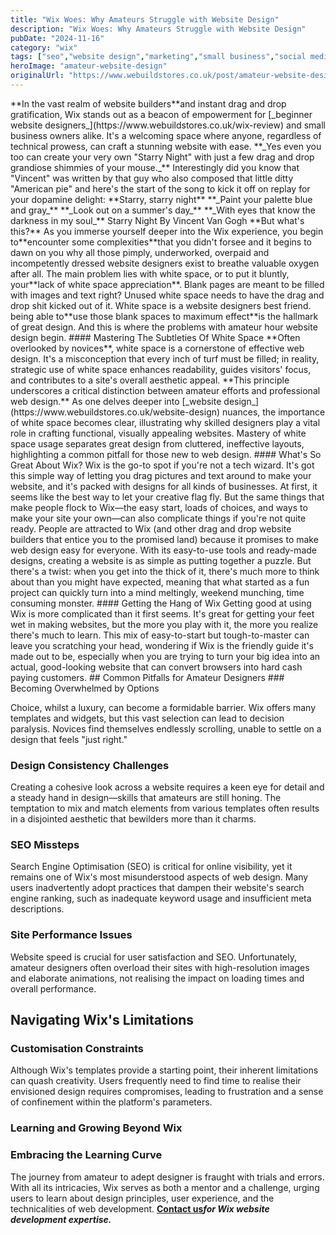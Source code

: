 ```yaml
---
title: "Wix Woes: Why Amateurs Struggle with Website Design"
description: "Wix Woes: Why Amateurs Struggle with Website Design"
pubDate: "2024-11-16"
category: "wix"
tags: ["seo","website design","marketing","small business","social media"]
heroImage: "amateur-website-design"
originalUrl: "https://www.webuildstores.co.uk/post/amateur-website-design"
---
```




<BlogHeroImage src={heroImage} alt="Wix Woes: Why Amateurs Struggle with Website Design" />
**In the vast realm of website builders**and instant drag and drop gratification, Wix stands out as a beacon of empowerment for [_beginner website designers_](https://www.webuildstores.co.uk/wix-review) and small business owners alike. It's a welcoming space where anyone, regardless of technical prowess, can craft a stunning website with ease.
**_Yes even you too can create your very own "Starry Night" with just a few drag and drop grandiose shimmies of your mouse._**
Interestingly did you know that "Vincent" was written by that guy who also composed that little ditty "American pie" and here's the start of the song to kick it off on replay for your dopamine delight:
**Starry, starry night**
**_Paint your palette blue and gray_**
**_Look out on a summer's day_**
**_With eyes that know the darkness in my soul_**
Starry Night By Vincent Van Gogh
**But what's this?**
As you immerse yourself deeper into the Wix experience, you begin to**encounter some complexities**that you didn't forsee and it begins to dawn on you why all those pimply, underworked, overpaid and incompetently dressed website designers exist to breathe valuable oxygen after all.
The main problem lies with white space, or to put it bluntly, your**lack of white space appreciation**.
Blank pages are meant to be filled with images and text right? Unused white space needs to have the drag and drop shit kicked out of it.
White space is a website designers best friend. being able to**use those blank spaces to maximum effect**is the hallmark of great design. And this is where the problems with amateur hour website design begin.
#### Mastering The Subtleties Of White Space
**Often overlooked by novices**, white space is a cornerstone of effective web design.
It's a misconception that every inch of turf must be filled; in reality, strategic use of white space enhances readability, guides visitors' focus, and contributes to a site's overall aesthetic appeal.
**This principle underscores a critical distinction between amateur efforts and professional web design.**
As one delves deeper into [_website design_](https://www.webuildstores.co.uk/website-design) nuances, the importance of white space becomes clear, illustrating why skilled designers play a vital role in crafting functional, visually appealing websites.
Mastery of white space usage separates great design from cluttered, ineffective layouts, highlighting a common pitfall for those new to web design.
#### What's So Great About Wix?
Wix is the go-to spot if you're not a tech wizard. It's got this simple way of letting you drag pictures and text around to make your website, and it's packed with designs for all kinds of businesses.
At first, it seems like the best way to let your creative flag fly. But the same things that make people flock to Wix—the easy start, loads of choices, and ways to make your site your own—can also complicate things if you're not quite ready.
People are attracted to Wix (and other drag and drop website builders that entice you to the promised land) because it promises to make web design easy for everyone. With its easy-to-use tools and ready-made designs, creating a website is as simple as putting together a puzzle.
But there's a twist: when you get into the thick of it, there's much more to think about than you might have expected, meaning that what started as a fun project can quickly turn into a mind meltingly, weekend munching, time consuming monster.
#### Getting the Hang of Wix
Getting good at using Wix is more complicated than it first seems. It's great for getting your feet wet in making websites, but the more you play with it, the more you realize there's much to learn.
This mix of easy-to-start but tough-to-master can leave you scratching your head, wondering if Wix is the friendly guide it's made out to be, especially when you are trying to turn your big idea into an actual, good-looking website that can convert browsers into hard cash paying customers.
## Common Pitfalls for Amateur Designers
### Becoming Overwhelmed by Options

Choice, whilst a luxury, can become a formidable barrier. Wix offers many templates and widgets, but this vast selection can lead to decision paralysis. Novices find themselves endlessly scrolling, unable to settle on a design that feels "just right."
### Design Consistency Challenges

Creating a cohesive look across a website requires a keen eye for detail and a steady hand in design—skills that amateurs are still honing. The temptation to mix and match elements from various templates often results in a disjointed aesthetic that bewilders more than it charms.
### SEO Missteps

Search Engine Optimisation (SEO) is critical for online visibility, yet it remains one of Wix's most misunderstood aspects of web design. Many users inadvertently adopt practices that dampen their website's search engine ranking, such as inadequate keyword usage and insufficient meta descriptions.
### Site Performance Issues

Website speed is crucial for user satisfaction and SEO. Unfortunately, amateur designers often overload their sites with high-resolution images and elaborate animations, not realising the impact on loading times and overall performance.
## Navigating Wix's Limitations
### Customisation Constraints

Although Wix's templates provide a starting point, their inherent limitations can quash creativity. Users frequently need to find time to realise their envisioned design requires compromises, leading to frustration and a sense of confinement within the platform's parameters.
### Learning and Growing Beyond Wix
### Embracing the Learning Curve

The journey from amateur to adept designer is fraught with trials and errors. With all its intricacies, Wix serves as both a mentor and a challenge, urging users to learn about design principles, user experience, and the technicalities of web development.
[**__Contact us__**](https://www.webuildstores.co.uk/contact)**_for Wix website development expertise._**
